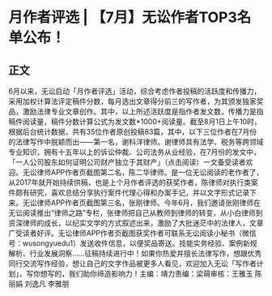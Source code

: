 # 月作者评选 | 【7月】无讼作者TOP3名单公布！
## 正文
6月以来，无讼启动「月作者评选」活动，综合考虑作者投稿的活跃度和传播力，采用加权计算法评定稿件分数，每月选出文章得分前三的写作者，为其颁发独家奖品，激励法律专业文章创作。其中，以上所述活跃度是指作者发文数，传播力是指稿件阅读量，稿件分数计算公式为发文数*1000+阅读量。截至8月1日上午10时，根据后台统计数据，共有35位作者原创投稿83篇，其中，以下三位作者在7月份的法律写作中脱颖而出——第一名，谢科洋律师。谢律师具有法学、税务等跨领域专业知识，拥有十五年以上的诉讼仲裁、公司法务从业经验，在7月份的发文中，「一人公司股东如何证明公司财产独立于其财产」（点击阅读）一文备受读者欢迎。无讼律师APP作者页截图第二名，陈二华律师。是一位无讼阅读的老作者了，从2017年就开始持续供稿，也是上个月作者评选的获奖作者，陈律师对执行类案件颇有研究，喜欢总结分享执行案件代理心得和办案手记，并以文字形式记录下来。无讼律师APP作者页截图第三名，张刚律师。今年6月，我们邀请张刚律师在无讼阅读推出“律师之路”专栏，张律师把自己从教师到律师的转变，从小白律师到资深律师的成长，以纪实文学的方式叙述出来，激励了大批迷茫中的法律人，文章广受读者好评。无讼律师APP作者页截图获奖作者可联系无讼阅读小秘书（微信号：wusongyuedu1）发送收件信息，以便奖品寄送。技能实务经验、案例新规解析、行业发展洞察……征稿持续进行中！如果你热爱并擅长法律写作，想跟优秀同行交流写作经验，想让自己的文字作品被更多人看见，欢迎加入无讼「写作者计划」，写你想写的，我们助你缔造影响力！主编：靖力责编：梁萌审核：王雅玉 陈丽娟 刘逸凡 李雅朋